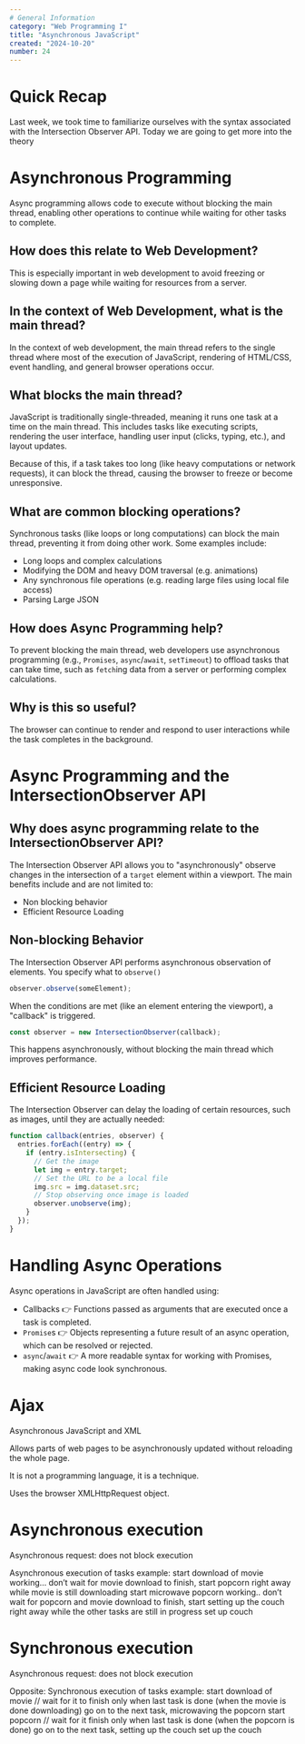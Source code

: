 ```yaml
---
# General Information
category: "Web Programming I"
title: "Asynchronous JavaScript"
created: "2024-10-20"
number: 24
---
```


# Quick Recap

Last week, we took time to familiarize ourselves with the syntax associated with the Intersection Observer API. Today we are going to get more into the theory

# Asynchronous Programming

Async programming allows code to execute without blocking the main thread, enabling other operations to continue while waiting for other tasks to complete.

## How does this relate to Web Development?

This is especially important in web development to avoid freezing or slowing down a page while waiting for resources from a server.

## In the context of Web Development, what is the main thread?

In the context of web development, the main thread refers to the single thread where most of the execution of JavaScript, rendering of HTML/CSS, event handling, and general browser operations occur.

## What blocks the main thread?

JavaScript is traditionally single-threaded, meaning it runs one task at a time on the main thread. This includes tasks like executing scripts, rendering the user interface, handling user input (clicks, typing, etc.), and layout updates.

Because of this, if a task takes too long (like heavy computations or network requests), it can block the thread, causing the browser to freeze or become unresponsive.

## What are common blocking operations?

Synchronous tasks (like loops or long computations) can block the main thread, preventing it from doing other work. Some examples include:

- Long loops and complex calculations
- Modifying the DOM and heavy DOM traversal (e.g. animations)
- Any synchronous file operations (e.g. reading large files using local file access)
- Parsing Large JSON

## How does Async Programming help?

To prevent blocking the main thread, web developers use asynchronous programming (e.g., `Promises`, `async`/`await`, `setTimeout`) to offload tasks that can take time, such as `fetch`ing data from a server or performing complex calculations.

## Why is this so useful?

The browser can continue to render and respond to user interactions while the task completes in the background.

# Async Programming and the IntersectionObserver API

## Why does async programming relate to the IntersectionObserver API?

The Intersection Observer API allows you to "asynchronously" observe changes in the intersection of a `target` element within a viewport. The main benefits include and are not limited to:

- Non blocking behavior
- Efficient Resource Loading

## Non-blocking Behavior

The Intersection Observer API performs asynchronous observation of elements. You specify what to `observe()`

```js
observer.observe(someElement);
```

When the conditions are met (like an element entering the viewport), a "callback" is triggered.

```js
const observer = new IntersectionObserver(callback);
```

This happens asynchronously, without blocking the main thread which improves performance.

## Efficient Resource Loading

The Intersection Observer can delay the loading of certain resources, such as images, until they are actually needed:

```js
function callback(entries, observer) {
  entries.forEach((entry) => {
    if (entry.isIntersecting) {
      // Get the image
      let img = entry.target;
      // Set the URL to be a local file
      img.src = img.dataset.src;
      // Stop observing once image is loaded
      observer.unobserve(img);
    }
  });
}
```

# Handling Async Operations

Async operations in JavaScript are often handled using:

- Callbacks 👉 Functions passed as arguments that are executed once a task is completed.
- `Promise`s 👉 Objects representing a future result of an async operation, which can be resolved or rejected.
- `async`/`await` 👉 A more readable syntax for working with Promises, making async code look synchronous.

# Ajax

Asynchronous JavaScript and XML

Allows parts of web pages to be asynchronously updated without reloading the whole page.

It is not a programming language, it is a technique.

Uses the browser XMLHttpRequest object.

# Asynchronous execution

Asynchronous request: does not block execution

Asynchronous execution of tasks example:
start download of movie working…
don’t wait for movie download to finish, start popcorn right away while movie is still downloading
start microwave popcorn working..
don’t wait for popcorn and movie download to finish, start setting up the couch right away while
the other tasks are still in progress
set up couch

# Synchronous execution

Asynchronous request: does not block execution

Opposite: Synchronous execution of tasks example:
start download of movie // wait for it to finish
only when last task is done (when the movie is done downloading) go on to the next task,
microwaving the popcorn
start popcorn // wait for it finish
only when last task is done (when the popcorn is done) go on to the next task, setting up the
couch
set up the couch
